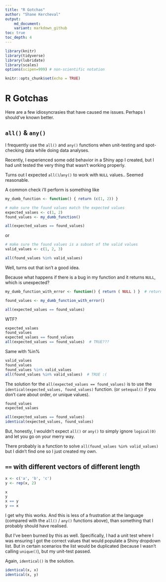 ```yaml
---
title: "R Gotchas"
author: "Shane Kercheval"
output:
    md_document:
    variant: markdown_github
toc: true
toc_depth: 4
---
```

    
```r
library(knitr)
library(tidyverse)
library(lubridate)
library(scales)
options(scipen=999) # non-scientific notation

knitr::opts_chunk$set(echo = TRUE)
```

# R Gotchas

Here are a few idiosyncrasies that have caused me issues. Perhaps I should've known better.

## `all()` & `any()`

I frequently use the `all()` and `any()` functions when unit-testing and spot-checking data while doing data analyses.

Recently, I experienced some odd behavior in a Shiny app I created, but I had unit tested the very thing that wasn't working properly.

Turns out I expected `all()`/`any()` to work with `NULL` values.. Seemed reasonable.

A common check i'll perform is something like

```r
my_dumb_function <- function() { return (c(1, 2)) }

# make sure the found values match the expected values
expected_values <- c(1, 2)
found_values <- my_dumb_function()

all(expected_values == found_values)
```

or

```r
# make sure the found values is a subset of the valid values
valid_values <- c(1, 2, 3)

all(found_values %in% valid_values)
```

Well, turns out that isn't a good idea.

Because what happens if there is a bug in my function and it returns `NULL`, which is unexpected?

```r
my_dumb_function_with_error <- function() { return ( NULL ) }  # returns NULL, because of a bug

found_values <- my_dumb_function_with_error()

all(expected_values == found_values)
```

WTF?

```r
expected_values
found_values
expected_values == found_values
all(expected_values == found_values)  # TRUE???
```

Same with %in%

```r
valid_values
found_values
found_values %in% valid_values
all(found_values %in% valid_values)  # TRUE :(
```

The solution for the `all(expected_values == found_values)` is to use the `identical(expected_values, found_values)` function. (or `setequal()` if you don't care about order, or unique values).

```r
found_values
expected_values

all(expected_values == found_values)
identical(expected_values, found_values)
```

But, honestly, I wouldn't expect `all()` or `any()` to simply ignore `logical(0)` and let you go on your merry way.

There probably is a function to solve `all(found_values %in% valid_values)` but I didn't find one so I just created my own.

## `==` with different vectors of different length

```r
x <- c('a', 'b', 'c')
y <- rep(x, 2)

x
y
x == y
y == x
```

I get why this works. And this is less of a frustration at the language (compared with the `all()` / `any()` functions above), than something that I probably should have realised.

But I've been burned by this as well. Specifically, I had a unit test where I was ensuring I got the correct values that would populate a Shiny dropdown list. But in certain scenarios the list would be duplicated (because I wasn't calling `unique()`), but my unit-test passed.

Again, `identical()` is the solution.

```r
identical(x, x)
identical(x, y)
```


